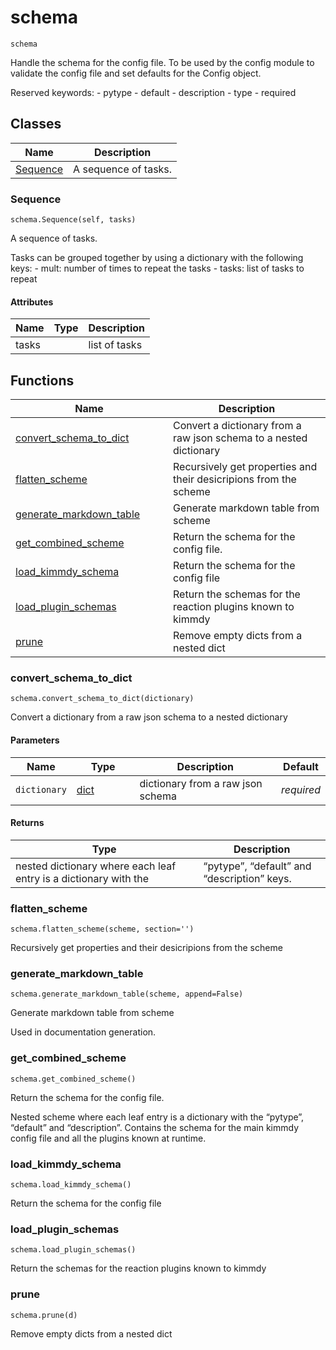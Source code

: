 # schema { #kimmdy.schema }

`schema`

Handle the schema for the config file.
To  be used by the config module to validate the config file and set defaults
for the Config object.

Reserved keywords:
    - pytype
    - default
    - description
    - type
    - required

## Classes

| Name | Description |
| --- | --- |
| [Sequence](#kimmdy.schema.Sequence) | A sequence of tasks. |

### Sequence { #kimmdy.schema.Sequence }

`schema.Sequence(self, tasks)`

A sequence of tasks.

Tasks can be grouped together by using a dictionary with the following
keys:
    - mult: number of times to repeat the tasks
    - tasks: list of tasks to repeat

#### Attributes

| Name   | Type   | Description   |
|--------|--------|---------------|
| tasks  |        | list of tasks |

## Functions

| Name | Description |
| --- | --- |
| [convert_schema_to_dict](#kimmdy.schema.convert_schema_to_dict) | Convert a dictionary from a raw json schema to a nested dictionary |
| [flatten_scheme](#kimmdy.schema.flatten_scheme) | Recursively get properties and their desicripions from the scheme |
| [generate_markdown_table](#kimmdy.schema.generate_markdown_table) | Generate markdown table from scheme |
| [get_combined_scheme](#kimmdy.schema.get_combined_scheme) | Return the schema for the config file. |
| [load_kimmdy_schema](#kimmdy.schema.load_kimmdy_schema) | Return the schema for the config file |
| [load_plugin_schemas](#kimmdy.schema.load_plugin_schemas) | Return the schemas for the reaction plugins known to kimmdy |
| [prune](#kimmdy.schema.prune) | Remove empty dicts from a nested dict |

### convert_schema_to_dict { #kimmdy.schema.convert_schema_to_dict }

`schema.convert_schema_to_dict(dictionary)`

Convert a dictionary from a raw json schema to a nested dictionary

#### Parameters

| Name         | Type           | Description                       | Default    |
|--------------|----------------|-----------------------------------|------------|
| `dictionary` | [dict](`dict`) | dictionary from a raw json schema | _required_ |

#### Returns

| Type                                                             | Description                                 |
|------------------------------------------------------------------|---------------------------------------------|
| nested dictionary where each leaf entry is a dictionary with the | "pytype", "default" and "description" keys. |

### flatten_scheme { #kimmdy.schema.flatten_scheme }

`schema.flatten_scheme(scheme, section='')`

Recursively get properties and their desicripions from the scheme

### generate_markdown_table { #kimmdy.schema.generate_markdown_table }

`schema.generate_markdown_table(scheme, append=False)`

Generate markdown table from scheme

Used in documentation generation.

### get_combined_scheme { #kimmdy.schema.get_combined_scheme }

`schema.get_combined_scheme()`

Return the schema for the config file.

Nested scheme where each leaf entry is a dictionary with the "pytype",
"default" and "description".
Contains the schema for the main kimmdy config file and all the plugins
known at runtime.

### load_kimmdy_schema { #kimmdy.schema.load_kimmdy_schema }

`schema.load_kimmdy_schema()`

Return the schema for the config file

### load_plugin_schemas { #kimmdy.schema.load_plugin_schemas }

`schema.load_plugin_schemas()`

Return the schemas for the reaction plugins known to kimmdy

### prune { #kimmdy.schema.prune }

`schema.prune(d)`

Remove empty dicts from a nested dict